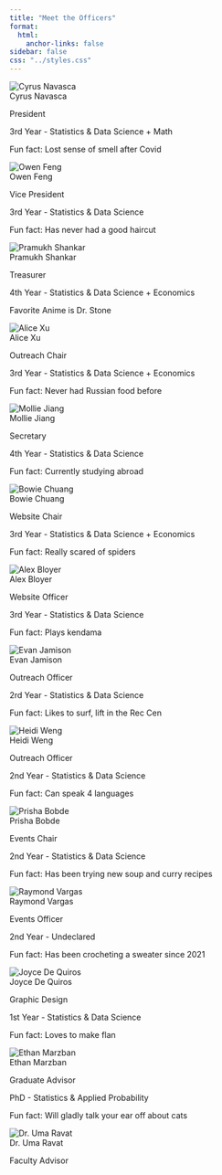```yaml
---
title: "Meet the Officers"
format:
  html:
    anchor-links: false
sidebar: false
css: "../styles.css"
---
```


```{=html}
<div class="staff-grid">
  <!-- Cyrus Navasca -->
  <div class="staff-card text-center translucent-background">
  <img src="../Images/Staff/2425Staff/Cyrus.jpg" class="img-fluid rounded-circle" alt="Cyrus Navasca">
  <div class="staff-name">Cyrus Navasca</div>
  <p>President</p>
  <p>3rd Year - Statistics & Data Science + Math</p>
  <p>Fun fact: Lost sense of smell after Covid</p>
  </div>

  <!-- Owen Feng -->
  <div class="staff-card text-center translucent-background">
  <img src="../Images/Staff/2425Staff/Owen.JPG" class="img-fluid rounded-circle" alt="Owen Feng">
  <div class="staff-name">Owen Feng</div>
  <p>Vice President</p>
  <p>3rd Year - Statistics & Data Science</p>
  <p>Fun fact: Has never had a good haircut</p>
  </div>

  <!-- Pramukh Shankar -->
  <div class="staff-card text-center translucent-background">
  <img src="../Images/Staff/2425Staff/Pramukh.jpg" class="img-fluid rounded-circle" alt="Pramukh Shankar">
  <div class="staff-name">Pramukh Shankar</div>
  <p>Treasurer</p>
  <p>4th Year - Statistics & Data Science + Economics</p>
  <p>Favorite Anime is Dr. Stone</p>
  </div>

  <!-- Alice Xu -->
  <div class="staff-card text-center translucent-background">
  <img src="../Images/Staff/2425Staff/Alice.jpeg" class="img-fluid rounded-circle" alt="Alice Xu">
  <div class="staff-name">Alice Xu</div>
  <p>Outreach Chair</p>
  <p>3rd Year - Statistics & Data Science + Economics</p>
  <p>Fun fact: Never had Russian food before</p>
  </div>

  <!-- Mollie Jiang -->
  <div class="staff-card text-center translucent-background">
  <img src="../Images/Staff/2425Staff/default.png" class="img-fluid rounded-circle" alt="Mollie Jiang">
  <div class="staff-name">Mollie Jiang</div>
  <p>Secretary</p>
  <p>4th Year - Statistics & Data Science</p>
  <p>Fun fact: Currently studying abroad</p>
  </div>

  <!-- Bowie Chuang -->
  <div class="staff-card text-center translucent-background">
  <img src="../Images/Staff/2425Staff/Bowie.JPEG" class="img-fluid rounded-circle" alt="Bowie Chuang">
  <div class="staff-name">Bowie Chuang</div>
  <p>Website Chair</p>
  <p>3rd Year - Statistics & Data Science + Economics</p>
  <p>Fun fact: Really scared of spiders</p>
  </div>

  <!-- Alex Bloyer -->
  <div class="staff-card text-center translucent-background">
  <img src="../Images/Staff/2425Staff/Alex.jpeg" class="img-fluid rounded-circle" alt="Alex Bloyer">
  <div class="staff-name">Alex Bloyer</div>
  <p>Website Officer</p>
  <p>3rd Year - Statistics & Data Science</p>
  <p>Fun fact: Plays kendama</p>
  </div>

  <!-- Evan Jamison -->
  <div class="staff-card text-center translucent-background">
  <img src="../Images/Staff/2425Staff/Evan.jpg" class="img-fluid rounded-circle" alt="Evan Jamison">
  <div class="staff-name">Evan Jamison</div>
  <p>Outreach Officer</p>
  <p>2rd Year - Statistics & Data Science</p>
  <p>Fun fact: Likes to surf, lift in the Rec Cen</p>
  </div>

  <!-- Heidi Weng -->
  <div class="staff-card text-center translucent-background">
  <img src="../Images/Staff/2425Staff/Heidi.jpg" class="img-fluid rounded-circle" alt="Heidi Weng">
  <div class="staff-name">Heidi Weng</div>
  <p>Outreach Officer</p>
  <p>2nd Year - Statistics & Data Science</p>
  <p>Fun fact: Can speak 4 languages</p>
  </div>

  <!-- Prisha Bobde -->
  <div class="staff-card text-center translucent-background">
  <img src="../Images/Staff/2425Staff/Prisha.JPG" class="img-fluid rounded-circle" alt="Prisha Bobde">
  <div class="staff-name">Prisha Bobde</div>
  <p>Events Chair</p>
  <p>2nd Year - Statistics & Data Science</p>
  <p>Fun fact: Has been trying new soup and curry recipes</p>
  </div>

  <!-- Raymond Vargas -->
  <div class="staff-card text-center translucent-background">
  <img src="../Images/Staff/2425Staff/Raymond.jpg" class="img-fluid rounded-circle" alt="Raymond Vargas">
  <div class="staff-name">Raymond Vargas</div>
  <p>Events Officer</p>
  <p>2nd Year - Undeclared</p>
  <p>Fun fact: Has been crocheting a sweater since 2021</p>
  </div>

  <!-- Joyce De Quiros -->
  <div class="staff-card text-center translucent-background">
  <img src="../Images/Staff/2425Staff/Joyce.jpeg" class="img-fluid rounded-circle" alt="Joyce De Quiros">
  <div class="staff-name">Joyce De Quiros</div>
  <p>Graphic Design</p>
  <p>1st Year - Statistics & Data Science</p>
  <p>Fun fact: Loves to make flan</p>
  </div>

  <!-- Ethan Marzban -->
  <div class="staff-card text-center translucent-background">
  <img src="../Images/Staff/2425Staff/Ethan.jpg" class="img-fluid rounded-circle" alt="Ethan Marzban">
  <div class="staff-name">Ethan Marzban</div>
  <p>Graduate Advisor</p>
  <p>PhD - Statistics & Applied Probability</p>
  <p>Fun fact: Will gladly talk your ear off about cats</p>
  </div>

  <!-- Dr. Uma Ravat -->
  <div class="staff-card text-center translucent-background">
  <img src="../Images/Staff/2425Staff/Ravat.jpeg" class="img-fluid rounded-circle" alt="Dr. Uma Ravat">
  <div class="staff-name">Dr. Uma Ravat</div>
  <p>Faculty Advisor</p>
  </div>
</div>
```